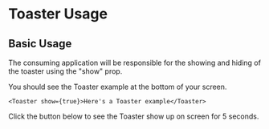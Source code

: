 # Toaster Usage

## Basic Usage

The consuming application will be responsible for the showing and hiding of the toaster using the "show" prop.

You should see the Toaster example at the bottom of your screen.

```tsx
<Toaster show={true}>Here's a Toaster example</Toaster>
```

Click the button below to see the Toaster show up on screen for 5 seconds. 

<RenderOnly>
    <ToasterExample message="Here's a five second Toaster demo" />
</RenderOnly>